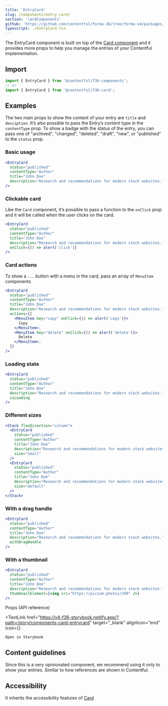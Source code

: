 ```yaml
---
title: 'EntryCard'
slug: /components/entry-card/
section: 'cardComponents'
github: 'https://github.com/contentful/forma-36/tree/forma-v4/packages/components/card/src/EntryCard'
typescript: ./EntryCard.tsx
---
```



The EntryCard component is built on top of the [Card component](/components/card) and it provides more props
to help you manage the entries of your Contentful implementation.

## Import

```jsx static=true
import { EntryCard } from '@contentful/f36-components';
// or
import { EntryCard } from '@contentful/f36-card';
```

## Examples

The two main props to show the content of your entry are `title` and `desciption`.
It’s also possible to pass the Entry’s content type in the `contentType` prop.
To show a badge with the status of the entry,
you can pass one of "archived", "changed", "deleted", "draft", "new", or "published" to the `status` prop.

### Basic usage

```jsx
<EntryCard
  status="published"
  contentType="Author"
  title="John Doe"
  description="Research and recommendations for modern stack websites."
/>
```

### Clickable card

Like the `Card` component, it’s possible to pass a function to the `onClick` prop
and it will be called when the user clicks on the card.

```jsx
<EntryCard
  status="published"
  contentType="Author"
  title="John Doe"
  description="Research and recommendations for modern stack websites."
  onClick={() => alert('click')}
/>
```

### Card actions

To show a `...` button with a menu in the card, pass an array of `MenuItem` components

```jsx
<EntryCard
  status="published"
  contentType="Author"
  title="John Doe"
  description="Research and recommendations for modern stack websites."
  actions={[
    <MenuItem key="copy" onClick={() => alert('copy')}>
      Copy
    </MenuItem>,
    <MenuItem key="delete" onClick={() => alert('delete')}>
      Delete
    </MenuItem>,
  ]}
/>
```

### Loading state

```jsx
<EntryCard
  status="published"
  contentType="Author"
  title="John Doe"
  description="Research and recommendations for modern stack websites."
  isLoading
/>
```

### Different sizes

```jsx
<Stack flexDirection="column">
  <EntryCard
    status="published"
    contentType="Author"
    title="John Doe"
    description="Research and recommendations for modern stack websites."
    size="small"
  />
  <EntryCard
    status="published"
    contentType="Author"
    title="John Doe"
    description="Research and recommendations for modern stack websites."
    size="default"
  />
</Stack>
```

### With a drag handle

```jsx
<EntryCard
  status="published"
  contentType="Author"
  title="John Doe"
  description="Research and recommendations for modern stack websites."
  withDragHandle
/>
```

### With a thumbnail

```jsx
<EntryCard
  status="published"
  contentType="Author"
  title="John Doe"
  description="Research and recommendations for modern stack websites."
  thumbnailElement={<img src="https://picsum.photos/200" />}
/>
```

<Stack justifyContent="space-between" marginTop="spacing2Xl" marginBottom="spacingL">
  <Heading id="props-api-reference" as="h2" marginTop="none" marginBottom="none">
    Props (API reference)
  </Heading>

  <TextLink
    href="https://v4-f36-storybook.netlify.app/?path=/story/components-card-entrycard"
    target="_blank"
    alignIcon="end"
    icon={<ExternalLinkIcon />}
  >
    Open in Storybook
  </TextLink>
</Stack>

<Props of="EntryCard" />

## Content guidelines

Since this is a very opinionated component, we recommend using it only to show your entries.
Similar to how references are shown in Contentful.

## Accessibility

It inherits the accessibility features of [Card](/components/card)
